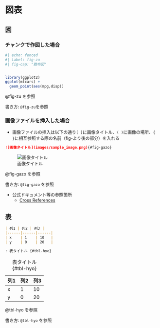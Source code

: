 # 図表 {#sec-figtab}

## 図 {#sec-figtab-figure}
### チャンクで作図した場合
```r
#| echo: fenced	
#| label: fig-zu
#| fig-cap: "散布図"


library(ggplot2)
ggplot(mtcars) +
  geom_point(aes(mpg,disp))

```

@fig-zu を参照

書き方: `@fig-zu `を参照


### 画像ファイルを挿入した場合

- 画像ファイルの挿入は以下の通り`[ ]`に画像タイトル、`( )`に画像の場所、`{ }`に相互参照する際の名前（fig-より後の部分）を入れる

``` markdown
![画像タイトル](images/sample_image.png){#fig-gazo}
```
![画像タイトル](images/sample_image.png){#fig-gazo}

@fig-gazo を参照

書き方: `@fig-gazo` を参照

- 公式ドキュメント等の参照箇所
  - [Cross References](https://quarto.org/docs/authoring/figures.html#cross-references)

## 表 {#sec-figtab-table}

``` markdown
| 列1 | 列2 | 列3 |
|------|------|------|
| x    | 1    | 10   |
| y    | 0    | 20   |

: 表タイトル {#tbl-hyo}
``` 


| 列1 | 列2 | 列3 |
|------|------|------|
| x    | 1    | 10   |
| y    | 0    | 20   |

: 表タイトル {#tbl-hyo}




@tbl-hyo を参照

書き方: `@tbl-hyo` を参照


